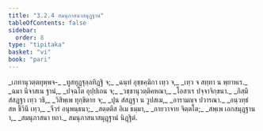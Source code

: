 ```yaml
---
title: "3.2.4 สมนุภาสนาสมุฏฺฐาน"
tableOfContents: false
sidebar:
  order: 8
type: "tipitaka"
basket: "vi"
book: "pari"
---
```



<DynamicBreadcrumb />

<Division number="261" book="pari">

<Paragraph number="1111" type="verses" book="pari">
_เภทานุวตฺตทุพฺพจ-_  
_ทูสทุฏฺฐุลฺลทิฏฺฐิ จ;_  
_ฉนฺทํ อุชฺชคฺฆิกา เทฺว จ,_  
_เทฺว จ สทฺทา น พฺยาหเร._  

</Paragraph>

<Paragraph number="1112" type="verses" book="pari">
_ฉมา นีจาสเน ฐานํ,_  
_ปจฺฉโต อุปฺปเถน จ;_  
_วชฺชานุวตฺติคหณา,_  
_โอสาเร ปจฺจาจิกฺขนา._  

</Paragraph>

<Paragraph number="1113" type="verses" book="pari">
_กิสฺมึ สํสฏฺฐา เทฺว วธิ,_  
_วิสิพฺเพ ทุกฺขิตาย จ;_  
_ปุน สํสฏฺฐา น วูปสเม,_  
_อารามญฺจ ปวารณา._  

</Paragraph>

<Paragraph number="1114" type="verses" book="pari">
_อนฺวทฺธํ สห ชีวินึ เทฺว,_  
_จีวรํ อนุพนฺธนา;_  
_สตฺตตึส อิเม ธมฺมา,_  
_กายวาจาย จิตฺตโต;_  
_สพฺเพ เอกสมุฏฺฐานา,_  
_สมนุภาสนา ยถา._  


</Paragraph>
</Division>

<Paragraph number="1115" type="center" book="pari">
สมนุภาสนาสมุฏฺฐานํ นิฏฺฐิตํ.
</Paragraph>